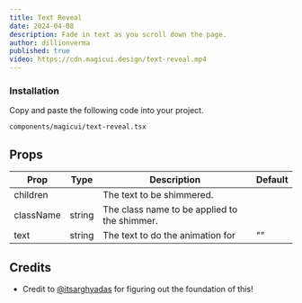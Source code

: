 ```yaml
---
title: Text Reveal
date: 2024-04-08
description: Fade in text as you scroll down the page.
author: dillionverma
published: true
video: https://cdn.magicui.design/text-reveal.mp4
---
```


<ComponentPreview name="text-reveal-demo" />

<Steps>

### Installation

Copy and paste the following code into your project.

```text
components/magicui/text-reveal.tsx
```

<ComponentSource name="text-reveal" />

</Steps>

## Props

| Prop      | Type   | Description                                  | Default |
| --------- | ------ | -------------------------------------------- | ------- |
| children  |        | The text to be shimmered.                    |         |
| className | string | The class name to be applied to the shimmer. |         |
| text      | string | The text to do the animation for             | ""      |

## Credits

- Credit to [@itsarghyadas](https://twitter.com/itsarghyadas) for figuring out the foundation of this!
